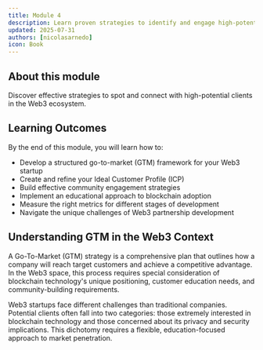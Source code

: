 ```yaml
---
title: Module 4
description: Learn proven strategies to identify and engage high-potential clients in the Web3 ecosystem
updated: 2025-07-31
authors: [nicolasarnedo]
icon: Book
---
```


## About this module

Discover effective strategies to spot and connect with high-potential clients in the Web3 ecosystem.

## Learning Outcomes

By the end of this module, you will learn how to:
- Develop a structured go-to-market (GTM) framework for your Web3 startup
- Create and refine your Ideal Customer Profile (ICP)
- Build effective community engagement strategies
- Implement an educational approach to blockchain adoption
- Measure the right metrics for different stages of development
- Navigate the unique challenges of Web3 partnership development

## Understanding GTM in the Web3 Context

A Go-To-Market (GTM) strategy is a comprehensive plan that outlines how a company will reach target customers and achieve a competitive advantage. In the Web3 space, this process requires special consideration of blockchain technology's unique positioning, customer education needs, and community-building requirements.

Web3 startups face different challenges than traditional companies. Potential clients often fall into two categories: those extremely interested in blockchain technology and those concerned about its privacy and security implications. This dichotomy requires a flexible, education-focused approach to market penetration.